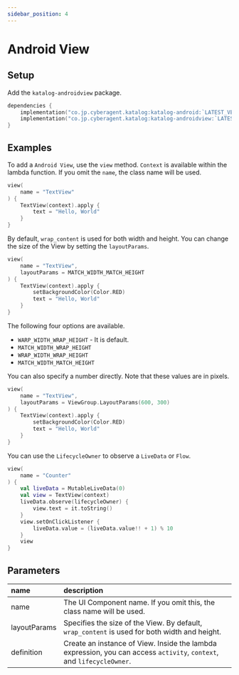 ```yaml
---
sidebar_position: 4
---
```



# Android View

## Setup
Add the `katalog-androidview` package.

```kotlin
dependencies {
    implementation("co.jp.cyberagent.katalog:katalog-android:`LATEST_VERSION`")
    implementation("co.jp.cyberagent.katalog:katalog-androidview:`LATEST_VERSION`")
}
```


## Examples

<Preview
    imageUrl="/img/docs/android-view.png"
    width={1080}
    height={2280} >

To add a `Android View`, use the `view` method.
`Context` is available within the lambda function.
If you omit the `name`, the class name will be used.

```kotlin
view(
    name = "TextView"
) {
    TextView(context).apply {
        text = "Hello, World"
    }
}
```

</Preview>

<Preview
    imageUrl="/img/docs/android-view-match.png"
    width={1080}
    height={2280} >

By default, `wrap_content` is used for both width and height.
You can change the size of the View by setting the `layoutParams`.

```kotlin
view(
    name = "TextView",
    layoutParams = MATCH_WIDTH_MATCH_HEIGHT
) {
    TextView(context).apply {
        setBackgroundColor(Color.RED)
        text = "Hello, World"
    }
}
```

The following four options are available.
* `WARP_WIDTH_WRAP_HEIGHT` - It is default.
* `MATCH_WIDTH_WRAP_HEIGHT`
* `WRAP_WIDTH_WRAP_HEIGHT`
* `MATCH_WIDTH_MATCH_HEIGHT`

</Preview>

<Preview
    imageUrl="/img/docs/android-view-size.png"
    width={1080}
    height={2280} >

You can also specify a number directly.
Note that these values ​​are in pixels.

```kotlin
view(
    name = "TextView",
    layoutParams = ViewGroup.LayoutParams(600, 300)
) {
    TextView(context).apply {
        setBackgroundColor(Color.RED)
        text = "Hello, World"
    }
}
```

</Preview>

<Preview
    imageUrl="/img/docs/android-view-livedata.gif"
    width={1080}
    height={2280} >

You can use the `LifecycleOwner` to observe a `LiveData` or `Flow`.

```kotlin
view(
    name = "Counter"
) {
    val liveData = MutableLiveData(0)
    val view = TextView(context)
    liveData.observe(lifecycleOwner) {
        view.text = it.toString()
    }
    view.setOnClickListener {
        liveData.value = (liveData.value!! + 1) % 10
    }
    view
}
```

</Preview>


## Parameters

name|description
:--|:--
name|The UI Component name. If you omit this, the class name will be used.
layoutParams|Specifies the size of the View. By default, `wrap_content` is used for both width and height.
definition|Create an instance of View. Inside the lambda expression, you can access `activity`, `context`, and `lifecycleOwner`.
